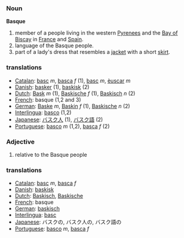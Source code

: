 === Noun ===

'''Basque'''

# member of a people living in the western [[Pyrenees]] and the [[Bay of Biscay]] in [[France]] and [[Spain]].
# language of the Basque people.
# part of a lady's dress that resembles a [[jacket]] with a short [[skirt]].

=== translations ===
*[[Catalan]]: [[basc]] ''m'', [[basca]] ''f'' (1), [[basc]] ''m'', [[èuscar]] ''m''
*[[Danish]]: [[basker]] (1), [[baskisk]] (2)
*[[Dutch]]: [[Bask]] ''m'' (1), [[Baskische]] ''f'' (1), [[Baskisch]] ''n'' (2)
*[[French]]: basque (1,2 and 3)
*[[German]]: [[Baske]] ''m'', [[Baskin]] ''f'' (1), [[Baskische]] ''n'' (2)
*[[Interlingua]]: [[basco]] (1,2)
*[[Japanese]]: [[バスク人]] (1), [[バスク語]] (2)
*[[Portuguese]]: [[basco]] ''m'' (1,2), [[basca]] ''f'' (2)

=== Adjective ===
# relative to the Basque people

=== translations ===
*[[Catalan]]: [[basc]] ''m'', [[basca]] ''f''
*[[Danish]]: [[baskisk]]
*[[Dutch]]: [[Baskisch]], [[Baskische]]
*[[French]]: basque
*[[German]]: [[baskisch]]
*[[Interlingua]]: [[basc]]
*[[Japanese]]: バスクの, バスク人の, バスク語の
*[[Portuguese]]: [[basco]] ''m'', [[basca]] ''f''